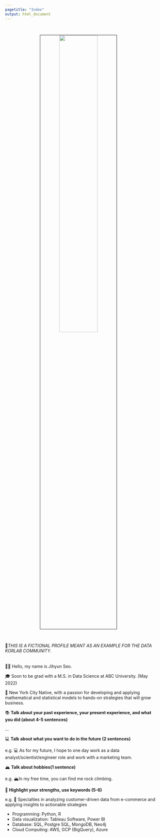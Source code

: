 ```yaml
---
pagetitle: "Index"
output: html_document
---
```


<link rel="stylesheet" href="styles.css" type="text/css">
<link rel="stylesheet" href="site_libs/academicons-1.9.1/css/academicons.min.css"/>

<br>

<p align="center">
<img src="images/profile_pic.jpg" style="width:50%; border:0.5px solid; margin-right: 20px" align="center">
</p>
<br>

🚨*THIS IS A FICTIONAL PROFILE MEANT AS AN EXAMPLE FOR THE DATA KORLAB COMMUNITY.* 
<br><br><br>
👋🏽 Hello, my name is Jihyun Seo. 

🎓 Soon to be grad with a M.S. in Data Science at ABC University. (May 2022)

🌇 New York City Native, with a passion for developing and applying mathematical and statistical models to hands-on strategies that will grow business.

📚 **Talk about your past experience, your present experience, and what you did (about 4-5 sentences)**

...

💻 **Talk about what you want to do in the future (2 sentences)**

e.g. 💻 As for my future, I hope to one day work as a data analyst/scientist/engineer role and work with a marketing team.

🏔 **Talk about hobbies(1 sentence)**

e.g. 🏔In my free time, you can find me rock climbing.

💪 **Highlight your strengths, use keywords (5-6)**

e.g. 💪 Specialties in analyzing customer-driven data from e-commerce and applying insights to actionable strategies

+ Programming: Python, R
+ Data visualization: Tableau Software, Power BI
+ Database: SQL, Postgre SQL, MongoDB, Neo4j
+ Cloud Computing: AWS, GCP (BigQuery), Azure
